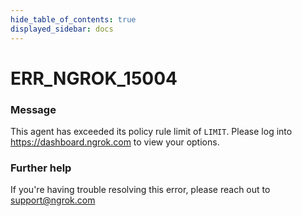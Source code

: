 ```yaml
---
hide_table_of_contents: true
displayed_sidebar: docs
---
```



# ERR_NGROK_15004

### Message

This agent has exceeded its policy rule limit of `LIMIT`. Please log into https://dashboard.ngrok.com to view your options.

<ErrorDetails error="err_ngrok_15004" />

### Further help

If you're having trouble resolving this error, please reach out to [support@ngrok.com](mailto:support@ngrok.com?subject=Help%20with%20ERR_NGROK_15004)
